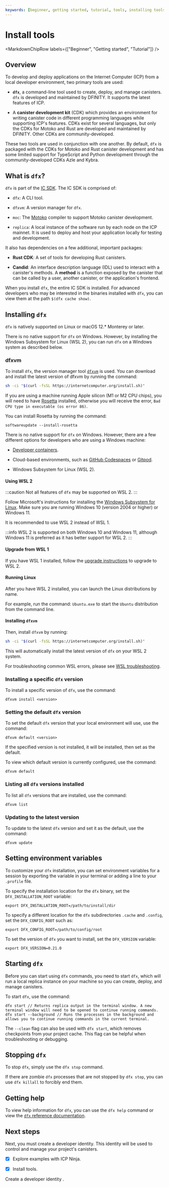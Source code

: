 ```yaml
---
keywords: [beginner, getting started, tutorial, tools, installing tools, install dfx, dfx, dfxvm, setup dfx, setup environment, install]
---
```



# Install tools

<MarkdownChipRow labels={["Beginner", "Getting started", "Tutorial"]} />

## Overview

To develop and deploy applications on the Internet Computer (ICP) from a local developer environment, two primary tools are used:

- **`dfx`**, a command-line tool used to create, deploy, and manage <GlossaryTooltip>canisters</GlossaryTooltip>. `dfx` is developed and maintained by DFINITY. It supports the latest features of ICP.

- A **canister development kit** (CDK) which provides an environment for writing canister code in different programming languages while supporting ICP's features. CDKs exist for several languages, but only the CDKs for Motoko and Rust are developed and maintained by DFINITY. Other CDKs are community-developed.

These two tools are used in conjunction with one another. By default, `dfx` is packaged with the CDKs for Motoko and Rust canister development and has some limited support for TypeScript and Python development through the community-developed CDKs Azle and Kybra.

## What is `dfx`?

`dfx` is part of the [IC SDK](https://github.com/dfinity/sdk). The IC SDK is comprised of:

- `dfx`: A CLI tool.

- `dfxvm`: A version manager for `dfx`.

- `moc`: The [Motoko](/docs/current/motoko/main/getting-started/motoko-introduction) compiler to support Motoko canister development.

- `replica`: A local instance of the software run by each node on the ICP mainnet. It is used to deploy and host your application locally for testing and development.

It also has dependencies on a few additional, important packages:

- **Rust CDK**: A set of tools for developing Rust canisters.

- **Candid**: An interface description language (IDL) used to interact with a canister's methods. A **method** is a function exposed by the canister that can be called by a user, another canister, or the application's frontend.

When you install `dfx`, the entire IC SDK is installed. For advanced developers who may be interested in the binaries installed with `dfx`, you can view them at the path `$(dfx cache show)`.

## Installing `dfx`

`dfx` is natively supported on Linux or macOS 12.\* Monterey or later.

There is no native support for `dfx` on Windows. However, by installing the Windows Subsystem for Linux (WSL 2), you can run `dfx` on a Windows system as described below.

### dfxvm

To install `dfx`, the version manager tool [`dfxvm`](/docs/current/developer-docs/developer-tools/dev-tools-overview#dfxvm) is used. You can download and install the latest version of dfxvm by running the command:

<AdornedTabs>
<TabItem value="apple" label="Install on macOS/Linux" default={true}>

```bash
sh -ci "$(curl -fsSL https://internetcomputer.org/install.sh)"
```

If you are using a machine running Apple silicon (M1 or M2 CPU chips), you will need to have [Rosetta](https://support.apple.com/en-us/HT211861) installed, otherwise you will receive the error, `Bad CPU type in executable (os error 86)`.

You can install Rosetta by running the command:

```
softwareupdate --install-rosetta
```

</TabItem>
<TabItem value="windows" label="Install on Windows">
There is no native support for <code>dfx</code> on Windows. However, there are a few different options for developers who are using a Windows machine:

- [Developer containers](/docs/current/developer-docs/developer-tools/ide/dev-containers).

- Cloud-based environments, such as [GitHub Codespaces](/docs/current/developer-docs/developer-tools/ide/codespaces) or [Gitpod](/docs/current/developer-docs/developer-tools/ide/gitpod).

- Windows Subsystem for Linux (WSL 2).

#### Using WSL 2

:::caution
Not all features of `dfx` may be supported on WSL 2.
:::

Follow Microsoft&#39;s instructions for installing the <a href="https://docs.microsoft.com/en-us/windows/wsl/install">Windows Subsystem for Linux</a>. Make sure you are running Windows 10 (version 2004 or higher) or Windows 11.

It is recommended to use WSL 2 instead of WSL 1.

:::info
WSL 2 is supported on both Windows 10 and Windows 11, although Windows 11 is preferred as it has better support for WSL 2.
:::

#### Upgrade from WSL 1
If you have WSL 1 installed, follow the <a href="https://docs.microsoft.com/en-us/windows/wsl/install#upgrade-version-from-wsl-1-to-wsl-2">upgrade instructions</a> to upgrade to WSL 2.

#### Running Linux
After you have WSL 2 installed, you can launch the Linux distributions by name.

For example, run the command:
<code>Ubuntu.exe</code> to start the <code>Ubuntu</code> distribution from the command line.

#### Installing `dfxvm`

Then, install <code>dfxvm</code> by running:

```bash
sh -ci "$(curl -fsSL https://internetcomputer.org/install.sh)"
```

This will automatically install the latest version of <code>dfx</code> on your WSL 2 system.

For troubleshooting common WSL errors, please see [WSL troubleshooting](/docs/current/developer-docs/getting-started/wsl-troubleshoot).

</TabItem>
</AdornedTabs>

### Installing a specific `dfx` version

To install a specific version of `dfx`, use the command:

```
dfxvm install <version>
```

### Setting the default `dfx` version

To set the default `dfx` version that your local environment will use, use the command:

```
dfxvm default <version>
```

If the specified version is not installed, it will be installed, then set as the default.

To view which default version is currently configured, use the command:

```
dfxvm default
```

### Listing all `dfx` versions installed

To list all `dfx` versions that are installed, use the command:

```
dfxvm list
```


### Updating to the latest version

To update to the latest `dfx` version and set it as the default, use the command:

```
dfxvm update
```

## Setting environment variables

To customize your `dfx` installation, you can set environment variables for a session by exporting the variable in your terminal or adding a line to your `.profile` file.

To specify the installation location for the `dfx` binary, set the `DFX_INSTALLATION_ROOT` variable:

```
export DFX_INSTALLATION_ROOT=/path/to/install/dir
```

To specify a different location for the `dfx` subdirectories `.cache` and `.config`, set the `DFX_CONFIG_ROOT` such as:

```
export DFX_CONFIG_ROOT=/path/to/config/root
```

To set the version of `dfx` you want to install, set the `DFX_VERSION` variable:

```
export DFX_VERSION=0.21.0
```

## Starting `dfx`

Before you can start using `dfx` commands, you need to start `dfx`, which will run a local replica instance on your machine so you can create, deploy, and manage canisters.

To start `dfx`, use the command:

```
dfx start // Returns replica output in the terminal window. A new terminal window will need to be opened to continue running commands.
dfx start --background // Runs the processes in the background and allows you to continue running commands in the current terminal.
```

The `--clean` flag can also be used with `dfx start`, which removes checkpoints from your project cache. This flag can be helpful when troubleshooting or debugging.

## Stopping `dfx`

To stop `dfx`, simply use the `dfx stop` command.

If there are zombie `dfx` processes that are not stopped by `dfx stop`, you can use `dfx killall` to forcibly end them.

## Getting help

To view help information for `dfx`, you can use the `dfx help` command or view the [`dfx` reference documentation](/docs/current/developer-docs/developer-tools/cli-tools/cli-reference/).

## Next steps

Next, you must create a developer identity. This identity will be used to control and manage your project's canisters.

- [x] Explore examples with ICP Ninja.

- [x] Install tools.

<LinkArrowDocs />
<Link
href="/docs/current/developer-docs/getting-started/identities"
>
Create a developer identity
</Link>.